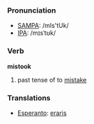 === Pronunciation ===
*[[SAMPA]]: /mIs'tUk/
*[[IPA]]: /mɪsˈtʊk/

=== Verb ===

'''mistook'''

# past tense of to [[mistake]]

=== Translations ===
*[[Esperanto]]: [[eraris]]